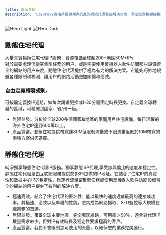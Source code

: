 ```yaml
---
title: 產品介紹
description: 'Go2proxy為用戶提供業內先進的網絡代理基礎解決方案，滿足您對數據採集的多元化需求！'
---
```


<img
  className="block dark:hidden"
  src="/images/hero-light.svg"
  alt="Hero Light"
/>
<img
  className="hidden dark:block"
  src="/images/hero-dark.svg"
  alt="Hero Dark"
/>

## 動態住宅代理

大量真實輪換住宅代理IP服務，資源覆蓋全球超200+地區50M+IPs
<br />對於需要處理流量密集型任務的用户，或是需要使用反機器人軟件訪問那些設備齊全的網站的用户来說，動態住宅代理提供了極為有力的解決方案。它能夠巧妙地規避各種限制和檢測，讓用户的網路活動更加順暢和高效。

### 自由定義轉發規則。
可按需定義換IP週期，如每次請求更換或1-30分鐘固定時長更換。自定義全球轉發的區域，可精確到國家、省/州一級。
- 無限並發。分佈於全球200多個國家和地區的家庭用戶住宅設備，每日活躍的海外住宅IP達到600萬以上。
- 產品豐富。動態住宅提供帶寬達80M但限制流量或不限流量但低於10M帶寬的兩種方案供您選擇。

## 靜態住宅代理

純淨獨享靜態住宅代理IP服務。獨享静態ISP代理,享受無與倫比的速度和穩定性。
<br />静態住宅代理是由互联網服務提供商(ISP)提供的IP地址。它結合了住宅IP的真實性和數據中心IP的穩定性，爲運行流量密集型任務或使用反機器人軟件訪問設備齊全的網站的用户提供了有利的解決方案。

- 極速高效。結合了住宅代理的匿名性，能以最快的速度達成最高的連接成功率。其極速、高效以及卓越的性能，使其成為網路抓取、SEO監控等大規模在線業務的首選。
- 無限並發。覆蓋全球主要地區，完全獨享線路，可用率＞99%，適合對代理IP數量需求較少，但對IP有效時長及穩定性要求極高的客戶。
- 產品豐富。我們不會限制您可使用的流量，以確保您的業務完美運行。